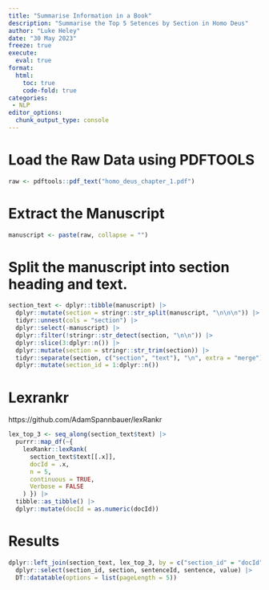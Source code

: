```yaml
---
title: "Summarise Information in a Book"
description: "Summarise the Top 5 Setences by Section in Homo Deus"
author: "Luke Heley"
date: "30 May 2023"
freeze: true
execute:
  eval: true
format:
  html:
    toc: true
    code-fold: true
categories:
 - NLP
editor_options:
  chunk_output_type: console
---
```


# Load the Raw Data using PDFTOOLS

```r
raw <- pdftools::pdf_text("homo_deus_chapter_1.pdf")

```

# Extract the Manuscript

```r
manuscript <- paste(raw, collapse = "")
```

# Split the manuscript into section heading and text.

```r
section_text <- dplyr::tibble(manuscript) |> 
  dplyr::mutate(section = stringr::str_split(manuscript, "\n\n\n")) |> 
  tidyr::unnest(cols = "section") |> 
  dplyr::select(-manuscript) |> 
  dplyr::filter(!stringr::str_detect(section, "\n\n")) |> 
  dplyr::slice(3:dplyr::n()) |> 
  dplyr::mutate(section = stringr::str_trim(section)) |> 
  tidyr::separate(section, c("section", "text"), "\n", extra = "merge") |> 
  dplyr::mutate(section_id = 1:dplyr::n())

```

# Lexrankr

https://github.com/AdamSpannbauer/lexRankr

```r
lex_top_3 <- seq_along(section_text$text) |> 
  purrr::map_df(~{
    lexRankr::lexRank(
      section_text$text[[.x]],
      docId = .x, 
      n = 5, 
      continuous = TRUE, 
      Verbose = FALSE
    ) }) |> 
  tibble::as_tibble() |> 
  dplyr::mutate(docId = as.numeric(docId))

```

# Results

```r
dplyr::left_join(section_text, lex_top_3, by = c("section_id" = "docId")) |> 
  dplyr::select(section_id, section, sentenceId, sentence, value) |> 
  DT::datatable(options = list(pageLength = 5))
```
